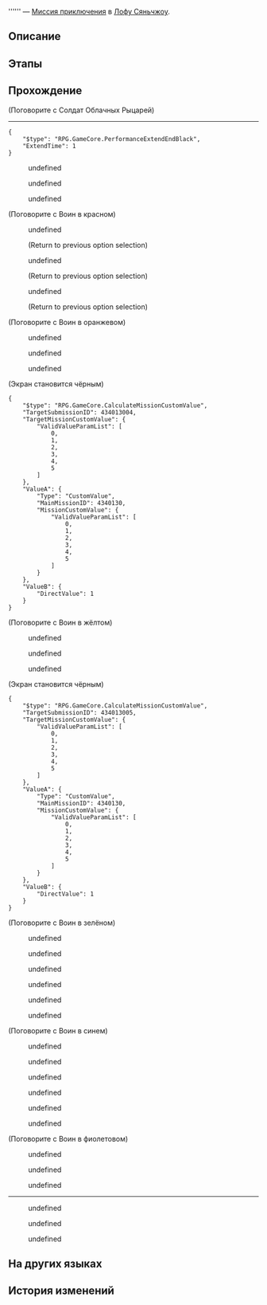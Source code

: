 {{Дополнить|Диалоги.}}
{{Миссия Инфобокс
|id              = 4340130
|Название        = 
|Изображение     = Миссия Освоения .png
|Тип             = Миссия приключения
|События         = 
|Глава           = 
|Условия         = Завершена [[Продолжение Освоения]] ''[[Перезвон жёлтого колокола, возвращение в гнездо]]''
|Персонажи       = Воин в жёлтом; Воин в зелёном; Воин в красном; Воин в оранжевом; Воин в синем; Воин в фиолетовом; Первопроходец; Разбойник; Солдат Облачных Рыцарей; Старик; Шестой брат
|СтартЛокация    = [[Лофу Сяньчжоу]] — [[«Рассекатель небес»]]
|Локации         = «Рассекатель небес»
|Предыдущая      = 
|Следующая       = 
|Награды         = Утраченный кристалл*2; Кредиты*5 000
}}
'''''' — [[Миссия приключения]] в [[Лофу Сяньчжоу]].

==Описание==
{{Описание|<!--официальное описание из Перекрёстка судеб-->}}

==Этапы==


==Прохождение==
{{Дополнить}}


;(Поговорите с Солдат Облачных Рыцарей)
----
<pre>{
	"$type": "RPG.GameCore.PerformanceExtendEndBlack",
	"ExtendTime": 1
}</pre>
<!--Unknown TalkSentence: 434038001-->
<!--Unknown TalkSentence: 434038002-->
<!--Unknown TalkSentence: 434038003-->
<!--Unknown TalkSentence: 434038004-->
:{{Диалог|Стрелка}} undefined
:{{Диалог|Стрелка}} undefined
:{{Диалог|Стрелка}} undefined
<!--Unknown TalkSentence: 434038006-->
<!--Unknown TalkSentence: 434038011-->
<!--Unknown TalkSentence: 434038013-->
<!--Unknown TalkSentence: 434038014-->
<!--Unknown TalkSentence: 434038015-->
<!--Unknown TalkSentence: 434038016-->


;(Поговорите с Воин в красном)
<!--Unknown TalkSentence: 434038201-->
:{{Диалог|Стрелка}} undefined
:<!--Unknown TalkSentence: 434038207-->
:<!--Unknown TalkSentence: 434038210-->
:<!--Unknown TalkSentence: 434038211-->
:;(Return to previous option selection)
:{{Диалог|Стрелка}} undefined
:<!--Unknown TalkSentence: 434038204-->
:<!--Unknown TalkSentence: 434038207-->
:<!--Unknown TalkSentence: 434038210-->
:<!--Unknown TalkSentence: 434038211-->
:;(Return to previous option selection)
:{{Диалог|Стрелка}} undefined
:<!--Unknown TalkSentence: 434038206-->
:<!--Unknown TalkSentence: 434038207-->
:<!--Unknown TalkSentence: 434038210-->
:<!--Unknown TalkSentence: 434038211-->
:;(Return to previous option selection)

;(Поговорите с Воин в оранжевом)
<!--Unknown TalkSentence: 434038301-->
:{{Диалог|Стрелка}} undefined
:{{Диалог|Стрелка}} undefined
:<!--Unknown TalkSentence: 434038304-->
:{{Диалог|Стрелка}} undefined
:<!--Unknown TalkSentence: 434038306-->
<!--Unknown TalkSentence: 434038307-->
;(Экран становится чёрным)
<!--Unknown TalkSentence: 434038309-->
<!--Unknown TalkSentence: 434038310-->
<!--Unknown TalkSentence: 434038311-->
<!--Unknown TalkSentence: 434038312-->
<!--Unknown TalkSentence: 434038313-->
<!--Unknown TalkSentence: 434038314-->
<!--Unknown TalkSentence: 434038315-->
<!--Unknown TalkSentence: 434038316-->
<!--Unknown TalkSentence: 434038317-->
<pre>{
	"$type": "RPG.GameCore.CalculateMissionCustomValue",
	"TargetSubmissionID": 434013004,
	"TargetMissionCustomValue": {
		"ValidValueParamList": [
			0,
			1,
			2,
			3,
			4,
			5
		]
	},
	"ValueA": {
		"Type": "CustomValue",
		"MainMissionID": 4340130,
		"MissionCustomValue": {
			"ValidValueParamList": [
				0,
				1,
				2,
				3,
				4,
				5
			]
		}
	},
	"ValueB": {
		"DirectValue": 1
	}
}</pre>

;(Поговорите с Воин в жёлтом)
<!--Unknown TalkSentence: 434038401-->
:{{Диалог|Стрелка}} undefined
:{{Диалог|Стрелка}} undefined
:<!--Unknown TalkSentence: 434038404-->
:{{Диалог|Стрелка}} undefined
:<!--Unknown TalkSentence: 434038406-->
<!--Unknown TalkSentence: 434038407-->
;(Экран становится чёрным)
<!--Unknown TalkSentence: 434038408-->
<!--Unknown TalkSentence: 434038409-->
<!--Unknown TalkSentence: 434038410-->
<!--Unknown TalkSentence: 434038411-->
<!--Unknown TalkSentence: 434038412-->
<!--Unknown TalkSentence: 434038413-->
<!--Unknown TalkSentence: 434038414-->
<!--Unknown TalkSentence: 434038415-->
<!--Unknown TalkSentence: 434038416-->
<!--Unknown TalkSentence: 434038417-->
<!--Unknown TalkSentence: 434038418-->
<pre>{
	"$type": "RPG.GameCore.CalculateMissionCustomValue",
	"TargetSubmissionID": 434013005,
	"TargetMissionCustomValue": {
		"ValidValueParamList": [
			0,
			1,
			2,
			3,
			4,
			5
		]
	},
	"ValueA": {
		"Type": "CustomValue",
		"MainMissionID": 4340130,
		"MissionCustomValue": {
			"ValidValueParamList": [
				0,
				1,
				2,
				3,
				4,
				5
			]
		}
	},
	"ValueB": {
		"DirectValue": 1
	}
}</pre>

;(Поговорите с Воин в зелёном)
<!--Unknown TalkSentence: 434038501-->
<!--Unknown TalkSentence: 434038502-->
<!--Unknown TalkSentence: 434038503-->
:{{Диалог|Стрелка}} undefined
:{{Диалог|Стрелка}} undefined
:<!--Unknown TalkSentence: 434038506-->
:<!--Unknown TalkSentence: 434038507-->
:{{Диалог|Стрелка}} undefined
:<!--Unknown TalkSentence: 434038509-->
:<!--Unknown TalkSentence: 434038510-->
<!--Unknown TalkSentence: 434038511-->
<!--Unknown TalkSentence: 434038512-->
:{{Диалог|Стрелка}} undefined
:{{Диалог|Стрелка}} undefined
:{{Диалог|Стрелка}} undefined

;(Поговорите с Воин в синем)
<!--Unknown TalkSentence: 434038501-->
<!--Unknown TalkSentence: 434038502-->
<!--Unknown TalkSentence: 434038503-->
:{{Диалог|Стрелка}} undefined
:{{Диалог|Стрелка}} undefined
:<!--Unknown TalkSentence: 434038506-->
:<!--Unknown TalkSentence: 434038507-->
:{{Диалог|Стрелка}} undefined
:<!--Unknown TalkSentence: 434038509-->
:<!--Unknown TalkSentence: 434038510-->
<!--Unknown TalkSentence: 434038511-->
<!--Unknown TalkSentence: 434038512-->
:{{Диалог|Стрелка}} undefined
:{{Диалог|Стрелка}} undefined
:{{Диалог|Стрелка}} undefined

;(Поговорите с Воин в фиолетовом)
<!--Unknown TalkSentence: 434038601-->
:{{Диалог|Стрелка}} undefined
:{{Диалог|Стрелка}} undefined
:{{Диалог|Стрелка}} undefined
----
<!--Unknown TalkSentence: 434038701-->
:{{Диалог|Стрелка}} undefined
:{{Диалог|Стрелка}} undefined
:{{Диалог|Стрелка}} undefined
{{Диалог Конец}}

==На других языках==
{{На других языках
|en   = 
|zhs  = 
|zht  = 
|ja   = 
|ko   = 
|es   = 
|fr   = 
|ru   = 
|th   = 
|vi   = 
|de   = 
|id   = 
|pt   = 
}}

==История изменений==
{{История изменений|2.7}}
